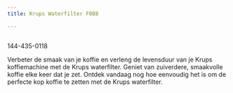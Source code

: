 ```yaml
---
title: Krups Waterfilter F088

---
```



<Image src={imageProduct} width={imageProduct.width} alt="" />



144-435-0118

Verbeter de smaak van je koffie en verleng de levensduur van je Krups koffiemachine met de Krups waterfilter. Geniet van zuiverdere, smaakvolle koffie elke keer dat je zet. Ontdek vandaag nog hoe eenvoudig het is om de perfecte kop koffie te zetten met de Krups waterfilter.
